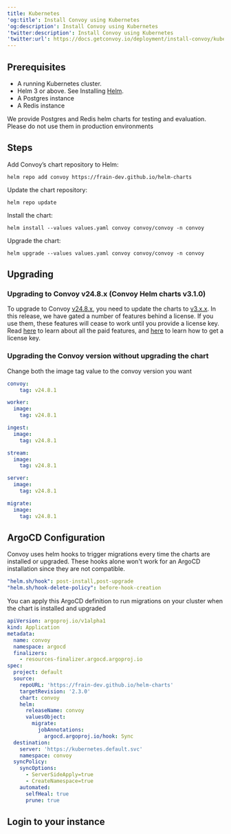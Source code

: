```yaml
---
title: Kubernetes
'og:title': Install Convoy using Kubernetes
'og:description': Install Convoy using Kubernetes
'twitter:description': Install Convoy using Kubernetes
'twitter:url': https://docs.getconvoy.io/deployment/install-convoy/kubernetes
---
```




## Prerequisites
- A running Kubernetes cluster.
- Helm 3 or above. See Installing [Helm](https://helm.sh/docs/intro/install).
- A Postgres instance
- A Redis instance

<Note>We provide Postgres and Redis helm charts for testing and evaluation. Please do not use them in production environments</Note>

## Steps 
Add Convoy’s chart repository to Helm:
```shell
helm repo add convoy https://frain-dev.github.io/helm-charts
```

Update the chart repository:
```shell
helm repo update
```

Install the chart:
```shell
helm install --values values.yaml convoy convoy/convoy -n convoy
```

Upgrade the chart:
```shell
helm upgrade --values values.yaml convoy convoy/convoy -n convoy
```

## Upgrading

### Upgrading to Convoy v24.8.x (Convoy Helm charts v3.1.0)
To upgrade to Convoy [v24.8.x](../../release-notes/releases#v24-8-x),
you need to update the charts to [v3.x.x](https://artifacthub.io/packages/helm/convoy/convoy/3.1.0).
In this release, we have gated a number of features behind a license.
If you use them, these features will cease to work until you provide
a license key.
Read [here](/business-and-enterprise/licensing) to learn about all the paid features,
and [here](/business-and-enterprise/paid-features) to learn how to get a license key.


### Upgrading the Convoy version without upgrading the chart
Change both the image tag value to the convoy version you want
```yaml values.yml
convoy:
    tag: v24.8.1

worker:
  image:
    tag: v24.8.1

ingest:
  image:
    tag: v24.8.1

stream:
  image:
    tag: v24.8.1

server:
  image:
    tag: v24.8.1

migrate:
  image:
    tag: v24.8.1
```

## ArgoCD Configuration
Convoy uses helm hooks to trigger migrations every time the charts are installed or upgraded. These hooks alone won't work for an ArgoCD installation since they are not compatible.

```yaml Helm hooks
"helm.sh/hook": post-install,post-upgrade
"helm.sh/hook-delete-policy": before-hook-creation
```

You can apply this ArgoCD definition to run migrations on your cluster when the chart is installed and upgraded
```yaml ArgoCD Definition
apiVersion: argoproj.io/v1alpha1
kind: Application
metadata:
  name: convoy
  namespace: argocd
  finalizers:
    - resources-finalizer.argocd.argoproj.io
spec:
  project: default
  source:
    repoURL: 'https://frain-dev.github.io/helm-charts'
    targetRevision: '2.3.0'
    chart: convoy
    helm:
      releaseName: convoy
      valuesObject:
        migrate:
          jobAnnotations:
            argocd.argoproj.io/hook: Sync
  destination:
    server: 'https://kubernetes.default.svc'
    namespace: convoy
  syncPolicy:
    syncOptions:
      - ServerSideApply=true
      - CreateNamespace=true
    automated:
      selfHeal: true
      prune: true
```

## Login to your instance

<DefaultCredentialsComponent />
